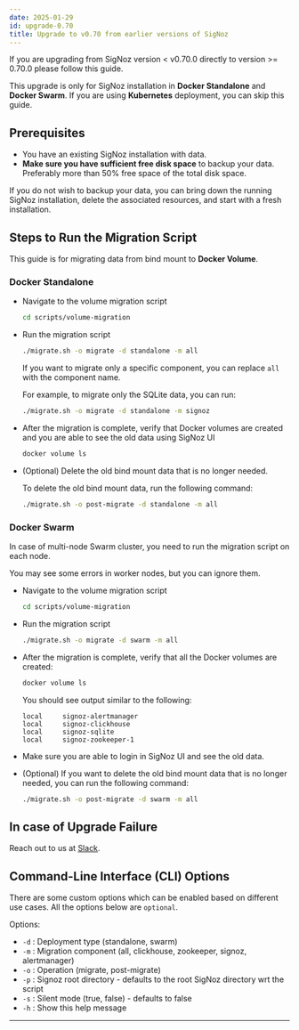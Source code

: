 ```yaml
---
date: 2025-01-29
id: upgrade-0.70
title: Upgrade to v0.70 from earlier versions of SigNoz
---
```


If you are upgrading from SigNoz version < v0.70.0 directly to version >= 0.70.0 please follow this guide.

This upgrade is only for SigNoz installation in **Docker Standalone** and **Docker Swarm**.
If you are using **Kubernetes** deployment, you can skip this guide.

## Prerequisites

- You have an existing SigNoz installation with data.
- **Make sure you have sufficient free disk space** to backup your data.
  Preferably more than 50% free space of the total disk space.

If you do not wish to backup your data, you can bring down the running SigNoz installation,
delete the associated resources, and start with a fresh installation.

## Steps to Run the Migration Script

This guide is for migrating data from bind mount to **Docker Volume**.

### Docker Standalone

- Navigate to the volume migration script

  ```bash
  cd scripts/volume-migration
  ```

- Run the migration script

  ```bash
  ./migrate.sh -o migrate -d standalone -m all
  ```

  If you want to migrate only a specific component, you can replace `all`
  with the component name.
  
  For example, to migrate only the SQLite data, you can run:

  ```bash
  ./migrate.sh -o migrate -d standalone -m signoz
  ```

- After the migration is complete, verify that Docker volumes are created and
  you are able to see the old data using SigNoz UI

  ```bash
  docker volume ls
  ```

- (Optional) Delete the old bind mount data that is no longer needed.

  To delete the old bind mount data, run the following command:

  ```bash
  ./migrate.sh -o post-migrate -d standalone -m all
  ```

### Docker Swarm

In case of multi-node Swarm cluster, you need to run the migration script on each node.

You may see some errors in worker nodes, but you can ignore them.

- Navigate to the volume migration script

  ```bash
  cd scripts/volume-migration
  ```

- Run the migration script

  ```bash
  ./migrate.sh -o migrate -d swarm -m all
  ```

- After the migration is complete, verify that all the Docker volumes are created:

  ```bash
  docker volume ls
  ```

  You should see output similar to the following:

  ```
  local     signoz-alertmanager
  local     signoz-clickhouse
  local     signoz-sqlite
  local     signoz-zookeeper-1
  ```

- Make sure you are able to login in SigNoz UI and see the old data.

- (Optional) If you want to delete the old bind mount data that is no longer needed, you can run the following command:

  ```bash
  ./migrate.sh -o post-migrate -d swarm -m all
  ```

## In case of Upgrade Failure

Reach out to us at [Slack][4].

## Command-Line Interface (CLI) Options

There are some custom options which can be enabled based on different use cases.
All the options below are `optional`.

Options:

- `-d` : Deployment type (standalone, swarm)
- `-m` : Migration component (all, clickhouse, zookeeper, signoz, alertmanager)
- `-o` : Operation (migrate, post-migrate)
- `-p` : Signoz root directory - defaults to the root SigNoz directory wrt the script
- `-s` : Silent mode (true, false) - defaults to false
- `-h` : Show this help message

---

[1]: https://signoz.io/docs/operate/migration/upgrade-standard/#docker-standalone
[2]: https://signoz.io/docs/operate/migration/upgrade-standard/#docker-swarm-cluster
[3]: https://signoz.io/docs/operate/migration/upgrade-standard/#kubernetes-deployment
[4]: https://signoz.io/slack
